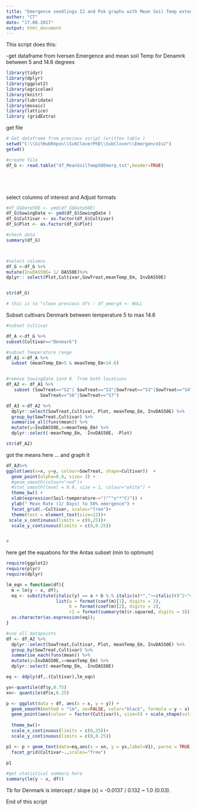 ```yaml
---
title: "Emergence seedlings I2 and Pok graphs with Mean Soil Temp extended range "
author: "CT"
date: "17.08.2017"
output: html_document
---
```


This script does this:

-get dataframe from Iversen Emergence and mean soil Temp for Denamrk between 5 and 14.6 degrees 
  



```r
library(tidyr)
library(dplyr)
library(ggplot2)
library(agricolae)
library(knitr)
library(lubridate)
library(mosaic)
library(lattice)
library (gridExtra)
```

get file 

```r
# Get dataframe from previous script (written table )
setwd("C:\\GitHubRepos\\SubCloverPhD\\SubClover\\EmergenceIv2")
getwd()

#create file
df_G <- read.table("df_MeanSoilTemp50Emerg.txt",header=TRUE)






```

select columns of interest and Adjust formats 
```r

#df_G$Date50E <- ymd(df_G$Date50E)
df_G$SowingDate <- ymd(df_G$SowingDate )
df_G$Cultivar <- as.factor(df_G$Cultivar)
df_G$Plot <- as.factor(df_G$Plot)

#check data 
summary(df_G)



#select columns 
df_G <-df_G %>%
mutate(InvDAS50E= 1/ DAS50E)%>%
dplyr:: select(Plot,Cultivar,SowTreat,meanTemp_Em, InvDAS50E)


str(df_G)

# this is to "clean previous dfs : df_emerg4 <- NULL
```

Subset cultivars Denmark between temperature 5 to max 14.6 

```r

#subset Cultivar

df_A <-df_G %>%
subset(Cultivar=="Denmark")

#subset Temperature range 
df_A1 <-df_A %>%
  subset (meanTemp_Em>5 & meanTemp_Em<14.6)


#remove SowingDate 1and 8  from both locations 
df_A2 <- df_A1 %>%
   subset (SowTreat=="S2"| SowTreat=="S3"|SowTreat=="S3"|SowTreat=="S4"|  SowTreat=="S5"|
             SowTreat=="S6"|SowTreat=="S7")

```



```r


df_A3 <-df_A2 %>%
  dplyr::select(SowTreat,Cultivar, Plot, meanTemp_Em, InvDAS50E) %>%
  group_by(SowTreat,Cultivar) %>%
  summarise_all(funs(mean)) %>%
  mutate(y=InvDAS50E,x=meanTemp_Em) %>%
  dplyr::select(-meanTemp_Em, -InvDAS50E, -Plot)

str(df_A2)

```

got the means here ... and graph it

```r
df_A3%>%
ggplot(aes(x=x, y=y, colour=SowTreat, shape=Cultivar))  +
  geom_point(alpha=0.8, size= 3) +
  #geom_smooth(colour="red")+
  #stat_smooth(level = 0.9, size = 1, colour="white") + 
  theme_bw() +
  xlab(expression(Soil~temperature~~"("^"o"*"C)")) + 
  ylab(" Mean Rate (1/ Days) to 50% emergence") +
  facet_grid(.~Cultivar, scales="free")+
  theme(text = element_text(size=12))+
 scale_x_continuous(limits = c(0,25))+
  scale_y_continuous(limits = c(0,0.25))


# 

```



here get the equations for the Antas subset (min to optimum)  

```r
require(ggplot2)
require(plyr)
require(dplyr)

lm_eqn = function(df){
  m = lm(y ~ x, df);
  eq <- substitute(italic(y) == a + b %.% italic(x)*","~~italic(r)^2~"="~r2, 
                   list(a = format(coef(m)[1], digits = 2), 
                        b = format(coef(m)[2], digits = 2), 
                        r2 = format(summary(m)$r.squared, digits = 3)))
  as.character(as.expression(eq));                 
}

#use all datapoints 
df <- df_A2 %>%
  dplyr::select(SowTreat,Cultivar, Plot, meanTemp_Em, InvDAS50E) %>%
  group_by(SowTreat,Cultivar) %>%
  summarise_each(funs(mean)) %>%
  mutate(y=InvDAS50E,x=meanTemp_Em) %>%
  dplyr::select(-meanTemp_Em, -InvDAS50E)

eq <- ddply(df,.(Cultivar),lm_eqn)

yx<-quantile(df$y,0.75)
xn<- quantile(df$x,0.25)

p <- ggplot(data = df, aes(x = x, y = y)) +
  geom_smooth(method = "lm", se=FALSE, color="black", formula = y ~ x) +
  geom_point(aes(colour = factor(Cultivar)), size=5) + scale_shape(solid = FALSE)+ 
  
  theme_bw()+
  scale_x_continuous(limits = c(0,25))+
  scale_y_continuous(limits = c(0,0.25))

p1 <- p + geom_text(data=eq,aes(x = xn, y = yx,label=V1), parse = TRUE, inherit.aes=FALSE) + 
  facet_grid(Cultivar~.,scales="free")
  
p1
```


```r
#get statistical summary here 
summary(lm(y ~ x, df))
```

Tb for Denmark is intercept / slope (x) = -0.0137 / 0.132 ~ 1.0 (0.03).

End of this script
 